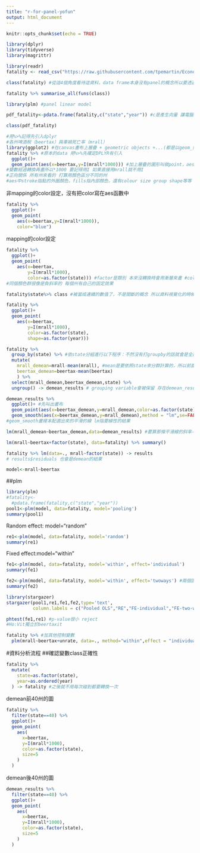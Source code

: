 ```yaml
---
title: "r-for-panel-yofun"
output: html_document
---
```


```r
knitr::opts_chunk$set(echo = TRUE)
```

```r
library(dplyr)
library(tidyverse)
library(magrittr)
```

```r
library(readr)
fatality <- read_csv("https://raw.githubusercontent.com/tpemartin/Econometric-Analysis/master/Part%20II/fatality.csv")
```
```r
class(fatality) #從這4個角度看待這資料，data frame本身沒有panel的概念所以要透過pdata.frame做另外的轉換
```

```r
fatality %>% summarise_all(funs(class))
```

```r
library(plm) #panel linear model
```

```r
pdf_fatality<-pdata.frame(fatality,c("state","year")) #c是產生向量 讓電腦知道哪個是i哪個是t
```

```r
class(pdf_fatality)
```


```r
#用%>%記得先引入dplyr
#各州啤酒稅（beertax）與車禍死亡率（mrall）
library(ggplot2) #在canvas畫布上層疊 + geometric objects +...(都是以geom_開頭)
fatality %>% #原本的data 用%>%先確定DPLYR有引入
  ggplot()+
  geom_point(aes(x=beertax,y=I(mrall*1000))) #加上層疊的圖形叫做point，aes是個函數(X軸是甚麼Y軸是甚麼)
#變數經過轉換再畫所以*1000 要記得用I 如果直接用mrall就不用I
#正向關係 所有州來看的 打算用顏色區分不同的州
#aes中stroke指點的外圈顏色，fills指內部顏色，還有colour size group shape等等
```
非mapping的color設定，沒有把color寫在aes函數中
```r
fatality %>% 
  ggplot()+
  geom_point(
    aes(x=beertax,y=I(mrall*1000)),
    color="blue")

```

mapping的color設定
```r
fatality %>% 
  ggplot()+
  geom_point(
    aes(x=beertax,
        y=I(mrall*1000),
        color=as.factor(state))) #factor是類別 本來沒轉換時會用漸層來畫 #color由指定的資料來map出來的，用年份就用year,gglot會根據資料的type來決定顏色要怎麼上
#同個顏色群很像是負斜率的 每個州有自己的固定效果
```

```r
fatality$state%>% class #被當成連續的數值了，不是間斷的概念 所以資料視覺化的時候是用漸層來畫
```

```r
fatality %>% 
  ggplot()+
  geom_point(
    aes(x=beertax,
        y=I(mrall*1000),
        color=as.factor(state),
        shape=as.factor(year)))
```

```r
fatality %>% 
  group_by(state) %>% #依state分組進行以下程序：不然沒有打groupby的話就會是全部的樣本點平均
  mutate(
    mrall_demean=mrall-mean(mrall), #mean是要依照state來分群計算的，所以前面用group_by
    beertax_demean=beertax-mean(beertax)
    ) %>%
  select(mrall_demean,beertax_demean,state) %>%
  ungroup() -> demean_results # grouping variable會被保留 存在demean_results這dataframe
```

```r
demean_results %>%
  ggplot()+ #先叫出畫布
  geom_point(aes(x=beertax_demean,y=mrall_demean,color=as.factor(state)))+
  geom_smooth(aes(x=beertax_demean,y=mrall_demean),method = "lm",se=FALSE)
#geom_smooth畫樣本配適出來的平滑的線 lm指要線性的結果
```

```r
lm(mrall_demean~beertax_demean,data=demean_results) #要算那條平滑線的斜率-6.559

```

```r
lm(mrall~beertax+factor(state), data=fatality) %>% summary()
```

```r
fatality %>% lm(data=., mrall~factor(state)) -> results
# results$residuals 也會是demean的結果
```

```r
model<-mrall~beertax
```

##plm
```r
library(plm)
#fatality<-
  #pdata.frame(fatality,c("state","year"))
pool1<-plm(model, data=fatality, model='pooling')
summary(pool1)
```

Random effect: model="random"
```r
re1<-plm(model, data=fatality, model='random')
summary(re1)
```


Fixed effect:model="within"
```r
fe1<-plm(model, data=fatality, model='within', effect='individual')
summary(fe1)
```

```r
fe2<-plm(model, data=fatality, model='within', effect='twoways') #兩個固定效果要寫twoways
summary(fe2)
```

```r
library(stargazer)
stargazer(pool1,re1,fe1,fe2,type='text',
          column.labels = c("Pooled OLS","RE","FE-individual","FE-two-ways"))
```

```r
phtest(fe1,re1) #p-value很小 reject
#Ho:Vit獨立於beertaxit
```

```r
fatality %>% #加其他控制變數
  plm(mrall~beertax+unrate, data=., method="within",effect = "individual")
```

#資料分析流程
##確認變數class正確性
```r
fatality %>%
  mutate(
    state=as.factor(state),
    year=as.ordered(year)
  ) -> fatality #之後就不用每次碰到都要轉換一次
```

demean前40州的圖
```r
fatality %>%
  filter(state==40) %>%
  ggplot()+
  geom_point(
    aes(
      x=beertax,
      y=I(mrall*1000),
      color=as.factor(state),
      size=5
    )
  )
```
demean後40州的圖
```r
demean_results %>%
  filter(state==40) %>%
  ggplot()+
  geom_point(
    aes(
      x=beertax,
      y=I(mrall*1000),
      color=as.factor(state),
      size=5
    )
  )
```